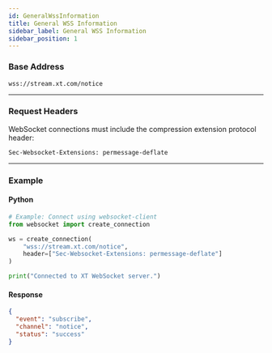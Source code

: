 ```yaml
---
id: GeneralWssInformation
title: General WSS Information
sidebar_label: General WSS Information
sidebar_position: 1
---
```


### Base Address
`wss://stream.xt.com/notice`

---

### Request Headers

WebSocket connections must include the compression extension protocol header:

```text
Sec-Websocket-Extensions: permessage-deflate
```

---

### Example

#### Python
```python
# Example: Connect using websocket-client
from websocket import create_connection

ws = create_connection(
    "wss://stream.xt.com/notice",
    header=["Sec-Websocket-Extensions: permessage-deflate"]
)

print("Connected to XT WebSocket server.")
```

#### Response
```json
{
  "event": "subscribe",
  "channel": "notice",
  "status": "success"
}
